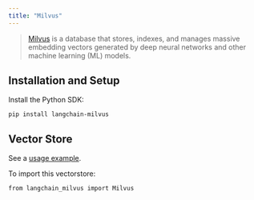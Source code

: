 ```yaml
---
title: "Milvus"
---
```


> [Milvus](https://milvus.io/oss/overview.md) is a database that stores, indexes, and manages massive embedding vectors generated by deep neural networks and other machine learning (ML) models.

## Installation and Setup

Install the Python SDK:

```
pip install langchain-milvus
```

## Vector Store

See a [usage example](/oss/integrations/vectorstores/milvus).

To import this vectorstore:

```
from langchain_milvus import Milvus
```
